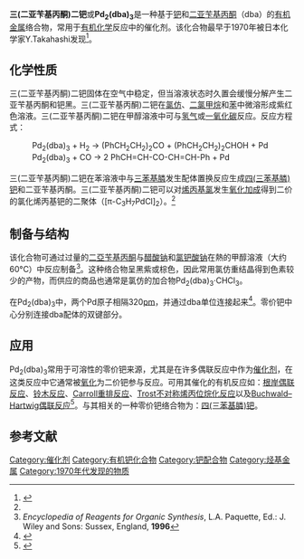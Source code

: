 
{{chembox
| verifiedrevid = 429834506
| ImageFile1 = 트리스(디벤질리덴아세톤)디팔라듐.jpg
| ImageFile2 = Pd2(dba)3.png<!--structure is not quite perfect with respect to cis vs trans-ness of the alkenes-->
| ImageSize1 = 
| ImageFile3 = Tris(dibenzylideneacetone)dipalladium(0)-3D-balls.png
| IUPACName = 三(二亚苄基丙酮)二钯
| OtherNames = Pd<sub>2</sub>(dba)<sub>3</sub>
| Section1 = {{Chembox Identifiers
|   CASNo_Ref = {{cascite|correct|CAS}}
| CASNo =51364-51-3
|   PubChem = 
|   SMILES = 
  }}
| Section2 = {{Chembox Properties
|   C = 51 | H = 42 | O = 3 | Pd = 2
|   Appearance = 
|   Density = 
|   MeltingPt = 152 -155 °C
|   BoilingPt = 
|   Solubility = 
  }}
| Section3 = {{Chembox Hazards
|   MainHazards = 
|   FlashPt = 
|   Autoignition = 
  }}
}}
'''三(二亚苄基丙酮)二钯'''或'''Pd<sub>2</sub>(dba)<sub>3</sub>'''是一种基于[[钯|钯]]和[[二亚苄基丙酮|二亚苄基丙酮]]（dba）的[[有机金属|有机金属]]络合物，常用于[[有机化学|有机化学]]反应中的催化剂。该化合物最早于1970年被日本化学家Y.Takahashi发现<ref name="#1">{{cite journal | last1 = Takahashi | first1 = Y. | last2 = Ito | first2 = Ts. | last3 = Sakai | first3 = S. | last4 = Ishii | first4 = Y. | title = A novel palladium(0) complex; bis(dibenzylideneacetone)palladium(0) | journal = Journal of the Chemical Society D: Chemical Communications | pages = 1065 | year = 1970 | doi = 10.1039/C29700001065 | issue = 17}}</ref>。

==化学性质==
三(二亚苄基丙酮)二钯固体在空气中稳定，但当溶液状态时久置会缓慢分解产生二亚苄基丙酮和钯黑。三(二亚苄基丙酮)二钯在[[氯仿|氯仿]]、[[二氯甲烷|二氯甲烷]]和[[苯|苯]]中微溶形成紫红色溶液。三(二亚苄基丙酮)二钯在甲醇溶液中可与[[氢气|氢气]]或[[一氧化碳|一氧化碳]]反应。反应方程式：

:Pd<sub>2</sub>(dba)<sub>3</sub> + H<sub>2</sub> → (PhCH<sub>2</sub>CH<sub>2</sub>)<sub>2</sub>CO + (PhCH<sub>2</sub>CH<sub>2</sub>)<sub>2</sub>CHOH + Pd 
:Pd<sub>2</sub>(dba)<sub>3</sub> + CO → 2 PhCH=CH-CO-CH=CH-Ph + Pd

三(二亚苄基丙酮)二钯在苯溶液中与[[三苯基膦|三苯基膦]]发生配体置换反应生成[[四(三苯基膦)钯|四(三苯基膦)钯]]和二亚苄基丙酮。三(二亚苄基丙酮)二钯可以对[[烯丙基氯|烯丙基氯]]发生[[氧化加成|氧化加成]]得到二价的氯化烯丙基钯的二聚体（[π-C<sub>3</sub>H<sub>7</sub>PdCl]<sub>2</sub>）。<ref name="#1"/>

==制备与结构==
该化合物可通过过量的[[二亞苄基丙酮|二亞苄基丙酮]]与[[醋酸钠|醋酸钠]]和[[氯钯酸钠|氯钯酸钠]]在熱的甲醇溶液（大约60°C）中反应制备<ref>''Encyclopedia of Reagents for Organic Synthesis'', L.A. Paquette, Ed.: J. Wiley and Sons: Sussex, England, '''1996'''</ref>。这种络合物呈黑紫或棕色，因此常用氯仿重结晶得到色素较少的产物，而供应的商品也通常是氯仿的加合物Pd<sub>2</sub>(dba)<sub>3</sub>·CHCl<sub>3</sub>。

在Pd<sub>2</sub>(dba)<sub>3</sub>中，两个Pd原子相隔320[[皮米|pm]]，并通过dba单位连接起来<ref>{{cite journal | last1 = Pierpont | first1 = Cortlandt G. | last2 = Mazza | first2 = Margaret C. | title = Crystal and molecular structure of tris(dibenzylideneacetone)dipalladium(0) | journal = [[Inorg._Chem.|Inorg. Chem.]] | volume = 13 | pages = 1891 | year = 1974 | doi = 10.1021/ic50138a020 | issue = 8}}</ref>。零价钯中心分别连接dba配体的双键部分。

==应用==
Pd<sub>2</sub>(dba)<sub>3</sub>常用于可溶性的零价钯来源，尤其是在许多偶联反应中作为[[催化剂|催化剂]]，在这类反应中它通常被[[氧化|氧化]]为二价钯参与反应。可用其催化的有机反应如：[[根岸偶联反应|根岸偶联反应]]、[[铃木反应|铃木反应]]、[[Carroll重排反应|Carroll重排反应]]、[[Trost不对称烯丙位烷化反应|Trost不对称烯丙位烷化反应]]以及[[Buchwald–Hartwig偶联反应|Buchwald–Hartwig偶联反应]]<ref>{{cite book | last = Hartwig | first = J. F. | title = Organotransition Metal Chemistry, from Bonding to Catalysis | publisher = University Science Books | place = New York | year =  2010 | isbn = 189138953X}}</ref>。与其相关的一种零价钯络合物为：[[四(三苯基膦)钯|四(三苯基膦)钯]]。

==参考文献==
{{reflist}}

[[Category:催化剂|Category:催化剂]]
[[Category:有机钯化合物|Category:有机钯化合物]]
[[Category:钯配合物|Category:钯配合物]]
[[Category:烃基金属|Category:烃基金属]]
[[Category:1970年代发现的物质|Category:1970年代发现的物质]]